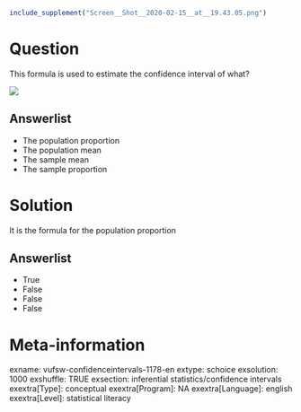 ```r
include_supplement("Screen__Shot__2020-02-15__at__19.43.05.png")
```

Question
========
This formula is used to estimate the confidence interval of what?  
  
![](Screen__Shot__2020-02-15__at__19.43.05.png)

Answerlist
----------
* The population proportion
* The population mean
* The sample mean
* The sample proportion

Solution
========





It is the formula for the population proportion




Answerlist
----------
* True
* False
* False
* False

Meta-information
================
exname: vufsw-confidenceintervals-1178-en
extype: schoice
exsolution: 1000
exshuffle: TRUE
exsection: inferential statistics/confidence intervals
exextra[Type]: conceptual
exextra[Program]: NA
exextra[Language]: english
exextra[Level]: statistical literacy

